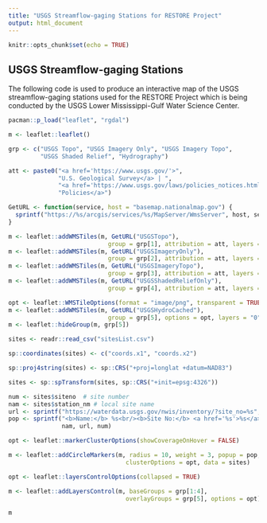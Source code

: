 ---
title: "USGS Streamflow-gaging Stations for RESTORE Project"
output: html_document
---

```{r setup, include=FALSE}
knitr::opts_chunk$set(echo = TRUE)
```

## USGS Streamflow-gaging Stations

The following code is used to produce an interactive map of the USGS streamflow-gaging stations used for the RESTORE Project which is being conducted by the USGS Lower Mississippi-Gulf Water Science Center.

```{r, echo=TRUE, message=FALSE, fig.height=8, fig.width=9.45}
pacman::p_load("leaflet", "rgdal")

m <- leaflet::leaflet()

grp <- c("USGS Topo", "USGS Imagery Only", "USGS Imagery Topo",
         "USGS Shaded Relief", "Hydrography")

att <- paste0("<a href='https://www.usgs.gov/'>",
              "U.S. Geological Survey</a> | ",
              "<a href='https://www.usgs.gov/laws/policies_notices.html'>",
              "Policies</a>")

GetURL <- function(service, host = "basemap.nationalmap.gov") {
  sprintf("https://%s/arcgis/services/%s/MapServer/WmsServer", host, service)
}

m <- leaflet::addWMSTiles(m, GetURL("USGSTopo"),
                            group = grp[1], attribution = att, layers = "0")
m <- leaflet::addWMSTiles(m, GetURL("USGSImageryOnly"),
                            group = grp[2], attribution = att, layers = "0")
m <- leaflet::addWMSTiles(m, GetURL("USGSImageryTopo"),
                            group = grp[3], attribution = att, layers = "0")
m <- leaflet::addWMSTiles(m, GetURL("USGSShadedReliefOnly"),
                            group = grp[4], attribution = att, layers = "0")

opt <- leaflet::WMSTileOptions(format = "image/png", transparent = TRUE)
m <- leaflet::addWMSTiles(m, GetURL("USGSHydroCached"),
                            group = grp[5], options = opt, layers = "0")
m <- leaflet::hideGroup(m, grp[5])

sites <- readr::read_csv("sitesList.csv")

sp::coordinates(sites) <- c("coords.x1", "coords.x2")

sp::proj4string(sites) <- sp::CRS("+proj=longlat +datum=NAD83")

sites <- sp::spTransform(sites, sp::CRS("+init=epsg:4326"))

num <- sites$siteno  # site number
nam <- sites$station_nm # local site name
url <- sprintf("https://waterdata.usgs.gov/nwis/inventory/?site_no=%s", num)
pop <- sprintf("<b>Name:</b> %s<br/><b>Site No:</b> <a href='%s'>%s</a>",
               nam, url, num)

opt <- leaflet::markerClusterOptions(showCoverageOnHover = FALSE)

m <- leaflet::addCircleMarkers(m, radius = 10, weight = 3, popup = pop,
                                 clusterOptions = opt, data = sites)

opt <- leaflet::layersControlOptions(collapsed = TRUE)

m <- leaflet::addLayersControl(m, baseGroups = grp[1:4],
                                 overlayGroups = grp[5], options = opt)

m
```